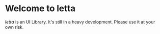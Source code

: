 # Welcome to letta

_letta_ is an UI Library. It's still in a heavy development. Please use it at your own risk.